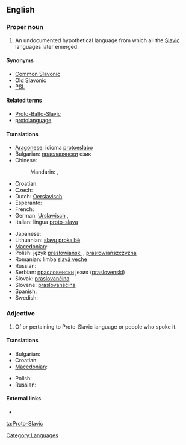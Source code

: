 ==English==

{{wikipedia}}

===Proper noun===
{{en-proper noun|sg=[[proto-|Proto]]-[[Slavic]]}}

# An undocumented hypothetical language from which all the [[Slavic]] languages later emerged.

====Synonyms====
* [[Common Slavonic]]
* [[Old Slavonic]]
* [[PSl.]]

====Related terms====
* [[Proto-Balto-Slavic]]
* [[protolanguage]]

====Translations====
{{trans-top|Proto-Slavic}}
* [[Aragonese]]: idioma [[protoeslabo]] {{m}}
* Bulgarian: [[праславянски]] език {{m}}
* Chinese:
*: Mandarin: {{t|zh|原始斯拉夫語|sc=Hani}}, {{t|zh|原始斯拉夫语|tr=yuánshǐ Sīlāfū yǔ|sc=Hani}}
* Croatian: {{t-|hr|praslavenski|m|alt=prȁslavēnskī}}
* Czech: {{t-|cs|praslovanština|f}}
* Dutch: [[Oerslavisch]]
* Esperanto: {{t|eo|Slava pralingvo|xs=Esperanto}}
* French: {{t+|fr|proto-slave|m}}
* German: [[Urslawisch]] {{n}}, {{t|de|Urslawisch|n}}
* Italian: lingua [[proto-slava]] {{f}}
{{trans-mid}}
* Japanese: {{t|ja|スラヴ祖語|tr=Suravu so-go|sc=Jpan}}
* Lithuanian: [[slavų prokalbė]]
* [[Macedonian]]: {{t+|mk|прасловенски јазик|m|tr=praslóvenski jázik}}
* Polish: język [[prasłowiański]] {{m}}, [[prasłowiańszczyzna]] {{f}}
* Romanian: limba [[slavă veche]] {{f}}
* Russian: {{t-|ru|праславянский язык|m|tr=praslavjánkij jazýk}}
* Serbian: [[прасловенски]] језик ([[praslovenski]]) {{m}}
* Slovak: [[praslovančina]] {{f}}
* Slovene: [[praslovanščina]] {{f}}
* Spanish: {{t|es|protoeslavo|m}}
* Swedish: {{t|sv|samslaviska|c}}
{{trans-bottom}}

===Adjective===
{{en-adj|-}}

# Of or pertaining to Proto-Slavic language or people who spoke it.

====Translations====
{{trans-top|of or pertaining to Proto-Slavic language or people who spoke it}}
* Bulgarian: {{t|bg|праславянски|tr=praslavjánki|sc=Cyrl}}
* Croatian: {{t-|hr|praslavenski|alt=prȁslavēnskī}}
* [[Macedonian]]: {{t-|mk|прасловенски|m|tr=praslóvenski}}
{{trans-mid}}
* Polish: {{t-|pl|prasłowiański|m}}
* Russian: {{t|ru|праславянский|tr=praslavjánkij|sc=Cyrl}}
{{trans-bottom}}

====External links====
* {{pedialite|Proto-Slavic language}}

[[Category:Languages]]

[[ta:Proto-Slavic]]